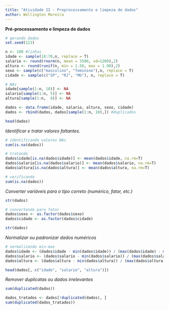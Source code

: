 ```yaml
---
title: "Atividade II - Preprocessamento e limpeza de dados"
author: Wellington Moreira
---
```


**Pré-processamento e limpeza de dados**

```r
# gerando dados
set.seed(123)

n <- 100 #linhas
idade <- sample(18:70,n, replace = T)
salario <- round(rnorm(n, mean = 3500, sd=1200),2)
altura <- round(runif(n, min = 1.50, max = 1.90),2)
sexo <- sample(c("masculino", "feminino"),n, replace = T)
cidade <- sample(c("SP", "RJ", "MG"), n, replace = T)

# NAs
idade[sample(1:n, 10)] <- NA
salario[sample(1:n, 5)] <- NA
altura[sample(1:n,  8)] <- NA

dados <- data.frame(idade, salario, altura, sexo, cidade)
dados <- rbind(dados, dados[sample(1:n, 10),]) #duplicados

head(dados)
```

*Identificar e tratar valores faltantes.*

```r
# identificando valores NAs
sum(is.na(dados))
```
```r
# tratando
dados$idade[is.na(dados$idade)] <- mean(dados$idade, na.rm=T)
dados$salario[is.na(dados$salario)] <- mean(dados$salario, na.rm=T)
dados$altura[is.na(dados$altura)] <- mean(dados$altura, na.rm=T)

# verificando
sum(is.na(dados))
```
*Converter variáveis para o tipo correto (numérico, fator, etc.)*

```r
str(dados)
```

```r
# convertendo para fator
dados$sexo <- as.factor(dados$sexo)
dados$cidade <- as.factor(dados$cidade)

str(dados)
```

*Normalizar ou padronizar dados numéricos*

```r
# normalizando min-max
dados$idade <- (dados$idade - min(dados$idade)) / (max(dados$idade) - min(dados$idade))
dados$salario <- (dados$salario - min(dados$salario)) / (max(dados$salario) - min(dados$salario))
dados$altura <- (dados$altura - min(dados$altura)) / (max(dados$altura) - min(dados$altura))

head(dados[, c("idade", "salario", "altura")])
```

*Remover duplicatas ou dados irrelevantes*

```r
sum(duplicated(dados))
```

```r
dados_tratados <- dados[!duplicated(dados), ]
sum(duplicated(dados_tratados))
```

